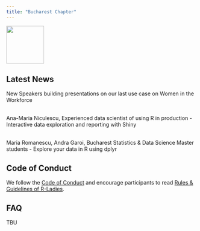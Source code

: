 ```yaml
---
title: "Bucharest Chapter"
---
```

<img src="https://github.com/rladies/starter-kit/blob/master/logo/R-LadiesGlobal_RBG_online_LogoWithText_Horizontal.png" data-canonical-src="https://github.com/rladies/starter-kit/blob/master/logo/R-LadiesGlobal_RBG_online_LogoWithText_Horizontal.png" height="100" />

## Latest News

New Speakers building presentations on our last use case on Women in the Workforce </text>

<br> Ana-Maria Niculescu, Experienced data scientist of using R in production  - Interactive data exploration and reporting with Shiny</text>

<br> Maria Romanescu, Andra Garoi, Bucharest Statistics & Data Science Master students - Explore your data in R using dplyr </text>


## Code of Conduct
We follow the [Code of Conduct](https://github.com/rladies/starter-kit/wiki/Code-of-Conduct) and encourage participants to read [Rules & Guidelines of R-Ladies](https://github.com/rladies/starter-kit/blob/master/R-Ladies_RulesGuidelines.pdf).

## FAQ

TBU
